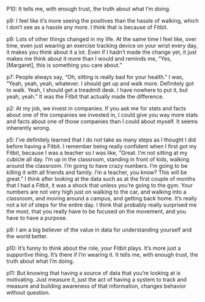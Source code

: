 P10: It tells me, with enough trust, the truth about what I'm doing.

p9: I feel like it's more seeing the positives than the hassle of walking, which I don't see as a hassle any more. I think that is because of Fitbit.

p9: Lots of other things changed in my life. At the same time I feel like, over time, even just wearing an exercise tracking device on your wrist every day, it makes you think about it a lot.
Even if I hadn't made the change yet, it just makes me think about it more than I would and reminds me, "Yes, [Margaret], this is something you care about."

p7: People always say, "Oh, sitting is really bad for your health." I was, "Yeah, yeah, yeah, whatever. I should get up and walk more. Definitely got to walk. Yeah, I should get a treadmill desk. I have nowhere to put it, but yeah, yeah." It was the Fitbit that actually made the difference.

p2: At my job, we invest in companies. If you ask me for stats and facts about one of the companies we invested in, I could give you way more stats and facts about one of those companies than I could about myself. It seems inherently wrong.

p5: I've definitely learned that I do not take as many steps as I thought I did before having a Fitbit. I remember being really confident when I first got my Fitbit, because I was a teacher so I was like, "Great. I'm not sitting at my cubicle all day. I'm up in the classroom, standing in front of kids, walking around the classroom.
I'm going to have crazy numbers. I'm going to be killing it with all friends and family. I'm a teacher, you know? This will be great."
I think after looking at the data such as at the first couple of months that I had a Fitbit, it was a shock that unless you're going to the gym. Your numbers are not very high just on walking to the car, and walking into a classroom, and moving around a campus, and getting back home.
It's really not a lot of steps for the entire day. I think that probably really surprised me the most, that you really have to be focused on the movement, and you have to have a purpose.

p9: I am a big believer of the value in data for understanding yourself and the world better.

p10: It's funny to think about the role, your Fitbit plays. It's more just a supportive thing. It's there if I'm wearing it. It tells me, with enough trust, the truth about what I'm doing.

p11: But knowing that having a source of data that you're looking at is motivating. Just measure it, just the act of having a system to track and measure and building awareness of that information, changes behavior without question.
